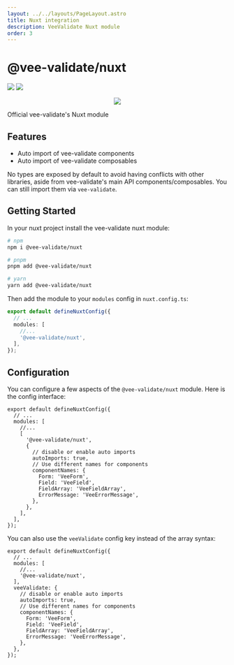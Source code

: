 ```yaml
---
layout: ../../layouts/PageLayout.astro
title: Nuxt integration
description: VeeValidate Nuxt module
order: 3
---
```



# @vee-validate/nuxt

<div class="mb-10 w-full flex items-center justify-center">
  <img class="h-40" src="https://github.com/logaretm/vee-validate/raw/main/logo.png" />

  <a class="ml-20" href="https://nuxt.com/" target="_blank">
    <img class="h-40" src="https://nuxt.com/assets/design-kit/logo/icon-green.svg" />
  </a>
</div>

<p align="center">
  <a href="https://github.com/sponsors/logaretm">
    <img src="https://sponsors.logaretm.com/sponsors.svg" />
  </a>
</p>

Official vee-validate's Nuxt module

## Features

- Auto import of vee-validate components
- Auto import of vee-validate composables

<DocTip type="warn">

No types are exposed by default to avoid having conflicts with other libraries, aside from vee-validate's main API components/composables. You can still import them via `vee-validate`.

</DocTip>

## Getting Started

In your nuxt project install the vee-validate nuxt module:

```sh
# npm
npm i @vee-validate/nuxt

# pnpm
pnpm add @vee-validate/nuxt

# yarn
yarn add @vee-validate/nuxt
```

Then add the module to your `modules` config in `nuxt.config.ts`:

```ts
export default defineNuxtConfig({
  // ...
  modules: [
    //...
    '@vee-validate/nuxt',
  ],
});
```

## Configuration

You can configure a few aspects of the `@vee-validate/nuxt` module. Here is the config interface:

```ts{3-19}
export default defineNuxtConfig({
  // ...
  modules: [
    //...
    [
      '@vee-validate/nuxt',
      {
        // disable or enable auto imports
        autoImports: true,
        // Use different names for components
        componentNames: {
          Form: 'VeeForm',
          Field: 'VeeField',
          FieldArray: 'VeeFieldArray',
          ErrorMessage: 'VeeErrorMessage',
        },
      },
    ],
  ],
});
```

You can also use the `veeValidate` config key instead of the array syntax:

```ts{7-16}
export default defineNuxtConfig({
  // ...
  modules: [
    //...
    '@vee-validate/nuxt',
  ],
  veeValidate: {
    // disable or enable auto imports
    autoImports: true,
    // Use different names for components
    componentNames: {
      Form: 'VeeForm',
      Field: 'VeeField',
      FieldArray: 'VeeFieldArray',
      ErrorMessage: 'VeeErrorMessage',
    },
  },
});
```
